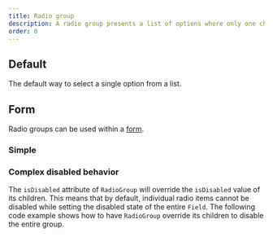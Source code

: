 ```yaml
---
title: Radio group
description: A radio group presents a list of options where only one choice can be selected.
order: 0
---
```



## Default

The default way to select a single option from a list.

<Example Component={RadioGroupDefault} packageName="@atlaskit/radio" />

## Form

Radio groups can be used within a [form](/components/form/examples/).

### Simple

<Example Component={RadioGroupFormSimple} packageName="@atlaskit/radio" />

### Complex disabled behavior

The `isDisabled` attribute of `RadioGroup` will override the `isDisabled` value of its children. This means that by default, individual radio items cannot be disabled while setting the disabled state of the entire `Field`. The following code example shows how to have `RadioGroup` override its children to disable the entire group.

<Example
  Component={RadioGroupFormComplexDisabled}
  packageName="@atlaskit/radio"
/>
